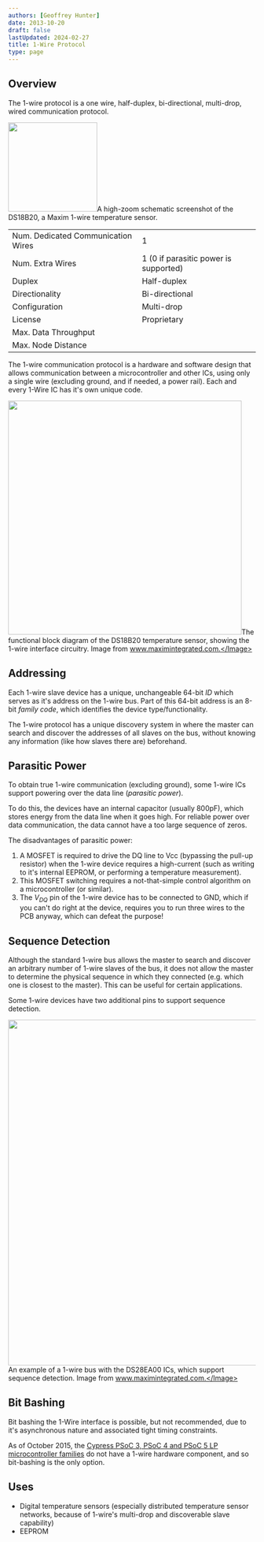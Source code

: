```yaml
---
authors: [Geoffrey Hunter]
date: 2013-10-20
draft: false
lastUpdated: 2024-02-27
title: 1-Wire Protocol
type: page
---
```



## Overview

The 1-wire protocol is a one wire, half-duplex, bi-directional, multi-drop, wired communication protocol.


<Image src={n_1_wire_ic_schematic_ds18b20_high_zoom_logo} width="181">A high-zoom schematic screenshot of the DS18B20, a Maxim 1-wire temperature sensor.</Image>

<table>
  <tbody>
    <tr>
      <td>Num. Dedicated Communication Wires</td>
      <td>1</td>
    </tr>
    <tr>
      <td>Num. Extra Wires</td>
      <td>1 (0 if parasitic power is supported)</td>
    </tr>
    <tr >
      <td>Duplex</td>
      <td>Half-duplex</td>
    </tr>
    <tr >
      <td>Directionality</td>
      <td>Bi-directional</td>
    </tr>
    <tr >
      <td>Configuration</td>
      <td>Multi-drop</td>
    </tr>
    <tr >
      <td>License</td>
      <td>Proprietary</td>
    </tr>
    <tr>
      <td>Max. Data Throughput</td>
      <td></td>
    </tr>
    <tr>
      <td>Max. Node Distance</td>
      <td></td>
    </tr>
  </tbody>
</table>

The 1-wire communication protocol is a hardware and software design that allows communication between a microcontroller and other ICs, using only a single wire (excluding ground, and if needed, a power rail). Each and every 1-Wire IC has it's own unique code.


<Image src={ds18b20_temp_sensor_functional_block_diagram_showing_one_wire_interface} width="475">The functional block diagram of the DS18B20 temperature sensor, showing the 1-wire interface circuitry. Image from www.maximintegrated.com.</Image>

## Addressing

Each 1-wire slave device has a unique, unchangeable 64-bit _ID_ which serves as it's address on the 1-wire bus. Part of this 64-bit address is an 8-bit _family code_, which identifies the device type/functionality.

The 1-wire protocol has a unique discovery system in where the master can search and discover the addresses of all slaves on the bus, without knowing any information (like how slaves there are) beforehand.

## Parasitic Power

To obtain true 1-wire communication (excluding ground), some 1-wire ICs support powering over the data line (_parasitic power_).

To do this, the devices have an internal capacitor (usually 800pF), which stores energy from the data line when it goes high. For reliable power over data communication, the data cannot have a too large sequence of zeros.

The disadvantages of parasitic power:

1. A MOSFET is required to drive the DQ line to Vcc (bypassing the pull-up resistor) when the 1-wire device requires a high-current (such as writing to it's internal EEPROM, or performing a temperature measurement).
1. This MOSFET switching requires a not-that-simple control algorithm on a microcontroller (or similar).
1. The $V_{DQ}$ pin of the 1-wire device has to be connected to GND, which if you can't do right at the device, requires you to run three wires to the PCB anyway, which can defeat the purpose!

## Sequence Detection

Although the standard 1-wire bus allows the master to search and discover an arbitrary number of 1-wire slaves of the bus, it does not allow the master to determine the physical sequence in which they connected (e.g. which one is closest to the master). This can be useful for certain applications.

Some 1-wire devices have two additional pins to support sequence detection.


<Image src={n_1_wire_bus_example_showing_sequence_detection_with_ds28ea00} width="702">An example of a 1-wire bus with the DS28EA00 ICs, which support sequence detection. Image from www.maximintegrated.com.</Image>

## Bit Bashing

Bit bashing the 1-Wire interface is possible, but not recommended, due to it's asynchronous nature and associated tight timing constraints.

As of October 2015, the [Cypress PSoC 3, PSoC 4 and PSoC 5 LP microcontroller families](/programming/microcontrollers/psoc) do not have a 1-wire hardware component, and so bit-bashing is the only option.

## Uses

* Digital temperature sensors (especially distributed temperature sensor networks, because of 1-wire's multi-drop and discoverable slave capability)
* EEPROM
